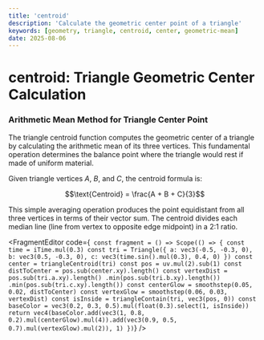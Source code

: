 ```yaml
---
title: 'centroid'
description: 'Calculate the geometric center point of a triangle'
keywords: [geometry, triangle, centroid, center, geometric-mean]
date: 2025-08-06
---
```



# centroid: Triangle Geometric Center Calculation

### Arithmetic Mean Method for Triangle Center Point

The triangle centroid function computes the geometric center of a triangle by calculating the arithmetic mean of its three vertices. This fundamental operation determines the balance point where the triangle would rest if made of uniform material.

Given triangle vertices $A$, $B$, and $C$, the centroid formula is:

$$\text{Centroid} = \frac{A + B + C}{3}$$

This simple averaging operation produces the point equidistant from all three vertices in terms of their vector sum. The centroid divides each median line (line from vertex to opposite edge midpoint) in a 2:1 ratio.

<FragmentEditor
        code={`
const fragment = () => Scope(() => {
        const time = iTime.mul(0.3)
        const tri = Triangle({
                a: vec3(-0.5, -0.3, 0),
                b: vec3(0.5, -0.3, 0),
                c: vec3(time.sin().mul(0.3), 0.4, 0)
        })
        const center = triangleCentroid(tri)
        const pos = uv.mul(2).sub(1)
        const distToCenter = pos.sub(center.xy).length()
        const vertexDist = pos.sub(tri.a.xy).length()
                      .min(pos.sub(tri.b.xy).length())
                      .min(pos.sub(tri.c.xy).length())
        const centerGlow = smoothstep(0.05, 0.02, distToCenter)
        const vertexGlow = smoothstep(0.06, 0.03, vertexDist)
        const isInside = triangleContain(tri, vec3(pos, 0))
        const baseColor = vec3(0.2, 0.3, 0.5).mul(float(0.3).select(1, isInside))
        return vec4(baseColor.add(vec3(1, 0.8, 0.2).mul(centerGlow).mul(4)).add(vec3(0.9, 0.5, 0.7).mul(vertexGlow).mul(2)), 1)
})`}
/>

